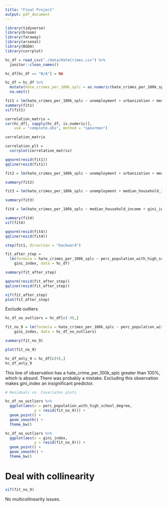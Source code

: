 ```yaml
---
title: "Final Project"
output: pdf_document
---
```


```r
library(tidyverse)
library(broom)
library(faraway)
library(arsenal)
library(BSDA)
library(corrplot)
```


```r
hc_df = read_csv("./data/HateCrimes.csv") %>% 
  janitor::clean_names()

hc_df[hc_df == "N/A"] = NA

hc_df = hc_df %>% 
  mutate(hate_crimes_per_100k_splc = as.numeric(hate_crimes_per_100k_splc)) %>% 
  na.omit()

fit1 = lm(hate_crimes_per_100k_splc ~ unemployment + urbanization + median_household_income + perc_population_with_high_school_degree + perc_non_citizen + gini_index + perc_non_white, data = hc_df)
summary(fit1)
vif(fit1)

correlation_matrix = 
cor(hc_df[, sapply(hc_df, is.numeric)],
    use = "complete.obs", method = "spearman")

correlation_matrix

correlation_plt = 
  corrplot(correlation_matrix)

qqnorm(resid(fit1))
qqline(resid(fit1))


```

```r
fit2 = lm(hate_crimes_per_100k_splc ~ unemployment + urbanization + median_household_income + gini_index, data = hc_df)

summary(fit2) 
```

```r
fit3 = lm(hate_crimes_per_100k_splc ~ unemployment + median_household_income + gini_index, data = hc_df)

summary(fit3)
```
```r
fit4 = lm(hate_crimes_per_100k_splc ~ median_household_income + gini_index, data = hc_df)

summary(fit4)
vif(fit4)

qqnorm(resid(fit4))
qqline(resid(fit4))
```
```r
step(fit1, direction = "backward")
```

```r
fit_after_step = 
  lm(formula = hate_crimes_per_100k_splc ~ perc_population_with_high_school_degree + 
    gini_index, data = hc_df)

summary(fit_after_step)

qqnorm(resid(fit_after_step))
qqline(resid(fit_after_step))

vif(fit_after_step)
plot(fit_after_step)

```
Exclude outliers
```r
hc_df_no_outliers = hc_df[c(-9),]

fit_no_9 = lm(formula = hate_crimes_per_100k_splc ~ perc_population_with_high_school_degree + 
    gini_index, data = hc_df_no_outliers)

summary(fit_no_9)

plot(fit_no_9)
```
```r
hc_df_only_9 = hc_df[c(9),]
hc_df_only_9
```
This line of observation has a hate_crime_per_100k_splc greater than 100%, which is absurd. There was probably a mistake. Excluding this observation makes gini_index an insignificant predictor. 

```r

# Residuals vs. Covariates plots

hc_df_no_outliers %>% 
  ggplot(aes(x = perc_population_with_high_school_degree,
             y = resid(fit_no_9))) +
  geom_point() +
  geom_smooth() +
  theme_bw()

hc_df_no_outliers %>% 
  ggplot(aes(x = gini_index,
             y = resid(fit_no_9))) +
  geom_point() +
  geom_smooth() +
  theme_bw()

```



# Deal with collinearity 

```r
vif(fit_no_9)
```
No multicollinearity issues. 